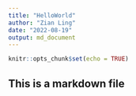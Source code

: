 ```yaml
---
title: "HelloWorld"
author: "Zian Ling"
date: "2022-08-19"
output: md_document
---
```


```r
knitr::opts_chunk$set(echo = TRUE)
```

## This is a markdown file